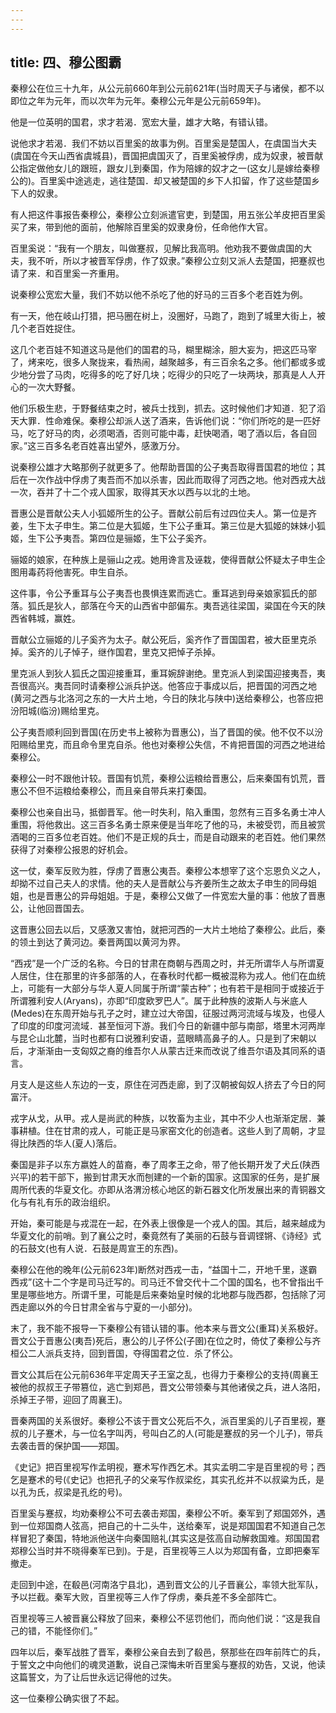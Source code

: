 ```yaml
---
---
---
```

title: 四、穆公图霸
---



秦穆公在位三十九年，从公元前660年到公元前621年(当时周天子与诸侯，都不以即位之年为元年，而以次年为元年。秦穆公元年是公元前659年)。

他是一位英明的国君，求才若渴．宽宏大量，雄才大略，有错认错。

说他求才若渴．我们不妨以百里奚的故事为例。百里奚是楚国人，在虞国当大夫(虞国在今天山西省虞城县)，晋国把虞国灭了，百里奚被俘虏，成为奴隶，被晋献公指定做他女儿的跟班，跟女儿到秦国，作为陪嫁的奴才之一(这女儿是嫁给秦穆公的)。百里奚中途逃走，逃往楚国．却又被楚国的乡下人扣留，作了这些楚国乡下人的奴隶。

有人把这件事报告秦穆公，秦穆公立刻派遣官吏，到楚国，用五张公羊皮把百里奚买了来，带到他的面前，他解除百里奚的奴隶身份，任命他作大官。

百里奚说：“我有一个朋友，叫做蹇叔，见解比我高明。他劝我不要做虞国的大夫，我不听，所以才被晋军俘虏，作了奴隶。”秦穆公立刻又派人去楚国，把蹇叔也请了来．和百里奚一齐重用。

说秦穆公宽宏大量，我们不妨以他不杀吃了他的好马的三百多个老百姓为例。

有一天，他在岐山打猎，把马圈在树上，没圈好，马跑了，跑到了城里大街上，被几个老百姓捉住。

这几个老百娃不知道这马是他们的国君的马，糊里糊涂，胆大妄为，把这匹马宰了，烤来吃，很多人聚拢来，看热闹，越聚越多，有三百余名之多。他们都或多或少地分尝了马肉，吃得多的吃了好几块；吃得少的只吃了一块两块，那真是人人开心的一次大野餐。

他们乐极生悲，于野餐结束之时，被兵士找到，抓去。这时候他们才知道．犯了滔天大罪．性命难保。秦穆公却派人送了酒来，告诉他们说：“你们所吃的是一匹好马，吃了好马的肉，必须喝酒，否则可能中毒，赶快喝酒，喝了酒以后，各自回家。”这三百多名老百姓喜出望外，感激万分。

说秦穆公雄才大略那例子就更多了。他帮助晋国的公子夷吾取得晋国君的地位；其后在一次作战中俘虏了夷吾而不加以杀害，因此而取得了河西之地。他对西戎大战一次，吞并了十二个戎人国家，取得其天水以西与以北的土地。

晋惠公是晋献公夫人小狐姬所生的公子。晋献公前后有过四位夫人。第一位是齐姜，生下太子申生。第二位是大狐姬，生下公子重耳。第三位是大狐姬的妹妹小狐姬，生下公予夷吾。第四位是骊姬，生下公子奚齐。

骊姬的娘家，在种族上是骊山之戎。她用谗言及诬栽，使得晋献公怀疑太子申生企图用毒药将他害死。申生自杀。

这件事，令公予重耳与公子夷吾也畏惧连累而逃亡。重耳逃到母亲娘家狐氏的部落。狐氏是狄人，部落在今天的山西省中部偏东。夷吾逃往梁国，粱国在今天的陕西省韩城，赢姓。

晋献公立骊姬的儿子奚齐为太子。献公死后，奚齐作了晋国国君，被大臣里克杀掉。奚齐的儿子悼子，继作国君，里克又把悼子杀掉。

里克派人到狄人狐氏之国迎接重耳，重耳婉辞谢绝。里克派人到梁国迎接夷吾，夷吾很高兴。夷吾同时请秦穆公派兵护送。他答应于事成以后，把晋国的河西之地(黄河之西与北洛河之东的一大片土地，今日的陕北与陕中)送给秦穆公，也答应把汾阳城(临汾)赐给里克。

公子夷吾顺利回到晋国(在历史书上被称为晋惠公)，当了晋国的侯。他不仅不以汾阳赐给里克，而且命令里克自杀。他也对秦穆公失信，不肯把晋国的河西之地进给秦穆公。

秦穆公一时不跟他计较。晋国有饥荒，秦穆公运粮给晋惠公，后来秦国有饥荒，晋惠公不但不运粮给秦穆公，而且亲自带兵来打秦国。

秦穆公也亲自出马，抵御晋军。他一时失利，陷入重围，忽然有三百多名勇士冲人重围，将他救出。这三百多名勇士原来便是当年吃了他的马，未被受罚，而且被赏酒喝的三百多位老百姓。他们不是正规的兵士，而是自动跟来的老百姓。他们果然获得了对秦穆公报恩的好机会。

这一仗，秦军反败为胜，俘虏了晋惠公夷吾。秦穆公本想宰了这个忘恩负义之人，却拗不过自己夫人的求情。他的夫人是晋献公与齐姜所生之故太子申生的同母姐姐，也是晋惠公的异母姐姐。于是，秦穆公又做了一件宽宏大量的事：他放了晋惠公，让他回晋国去。

这晋惠公回去以后，又感激又害怕，就把河西的一大片土地给了秦穆公。此后，秦的领土到达了黄河边。秦晋两国以黄河为界。

“西戎”是一个广泛的名称。今日的甘肃在商朝与西周之时，并无所谓华人与所谓夏人居住，住在那里的许多部落的人，在春秋时代都一概被混称为戎人。他们在血统上，可能有一大部分与华人夏人同属于所谓“蒙古种”；也有若干是相同于或接近于所谓雅利安人(Aryans)，亦即“印度欧罗巴人”。属于此种族的波斯人与米底人(Medes)在东周开始与孔子之时，建立过大帝国，征服过两河流域与埃及，也侵人了印度的印度河流域．甚至恒河下游。我们今日的新疆中部与南部，塔里木河两岸与昆仑山北麓，当时也都有口说雅利安语，蓝眼睛高鼻子的人。只是到了宋朝以后，才渐渐由一支匈奴之裔的维吾尔人从蒙古迁来而改说了维吾尔语及其同系的语言。

月支人是这些人东边的一支，原住在河西走廊，到了汉朝被匈奴人挤去了今日的阿富汗。

戎字从戈，从甲。戎人是尚武的种族，以牧畜为主业，其中不少人也渐渐定居．兼事耕植。住在甘肃的戎人，可能正是马家窑文化的创造者。这些人到了周朝，才显得比陕西的华人(夏人)落后。

秦国是非子以东方嬴姓人的苗裔，奉了周孝王之命，带了他长期开发了犬丘(陕西兴平)的若干部下，搬到甘肃天水而刨建的一个新的国家。这国家的任务，是扩展周所代表的华夏文化。亦即从洛渭汾核心地区的新石器文化所发展出来的青铜器文化与有礼有乐的政治组织。

开始，秦可能是与戎混在一起，在外表上很像是一个戎人的国。其后，越来越成为华夏文化的前哨。到了襄公之时，秦竟然有了美丽的石鼓与音调铿锵、《诗经》式的石鼓文(也有人说．石鼓是周宣王的东西)。

秦穆公在他的晚年(公元前623年)断然对西戎一击，“益国十二，开地千里，遂霸西戎”(这十二个字是司马迁写的。司马迁不曾交代十二个国的国名，也不曾指出千里是哪些地方。所谓千里，可能是后来秦始皇时候的北地郡与陇西郡，包括除了河西走廊以外的今日甘肃全省与宁夏的一小部分)。

末了，我不能不报导一下秦穆公有错认错的事。他本来与晋文公(重耳)关系极好。晋文公于晋惠公(夷吾)死后，惠公的儿子怀公(子圉)在位之时，倚仗了秦穆公与齐桓公二人派兵支持，回到晋国，夺得国君之位．杀了怀公。

晋文公其后在公元前636年平定周天子王室之乱，也得力于秦穆公的支持(周襄王被他的叔叔王子带篡位，逃亡到郑邑，晋文公带领秦与其他诸侯之兵，进人洛阳，杀掉王子带，迎回了周襄王)。

晋秦两国的关系很好。秦穆公不该于晋文公死后不久，派百里奚的儿子百里视，蹇叔的儿子蹇术，与一位名字叫丙，号叫白乙的人(可能是蹇叔的另一个儿子)，带兵去袭击晋的保护国——郑国。

《史记》把百里视写作孟明视，蹇术写作西乞术。其实孟明二宇是百里视的号；西乞是蹇术的号(《史记》也把孔子的父亲写作叔梁纥，其实孔纥并不以叔粱为氏，是以孔为氏，叔梁是孔纥的号)。

百里奚与蹇叔，均劝秦穆公不可去袭击郑国，秦穆公不听。秦军到了郑国郊外，遇到一位郑国商人弦高，把自己的十二头牛，送给秦军，说是郑国国君不知道自己怎样冒犯了秦国，特地派他送牛向秦国赔礼(其实这是弦高自动解救国难。郑国国君郑穆公当时并不晓得秦军已到)。于是，百里视等三人以为郑国有备，立即把秦军撤走。

走回到中途，在殽邑(河南洛宁县北)，遇到晋文公的儿子晋襄公，率领大批军队，予以拦截。秦军大败，百里视等三人作了俘虏，秦兵差不多全部阵亡。

百里视等三人被晋襄公释放了回来，秦穆公不惩罚他们，而向他们说：“这是我自己的错，不能怪你们。”

四年以后，秦军战胜了晋军，秦穆公亲自去到了殽邑，祭那些在四年前阵亡的兵，于誓文之中向他们的魂灵道歉，说自己深悔未听百里奚与蹇叔的劝告，又说，他读这篇誓文，为了让后世永远记得他的过失。

这一位秦穆公确实很了不起。